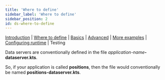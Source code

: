```yaml
---
title: 'Where to define'
sidebar_label: 'Where to define'
sidebar_position: 2
id: ds-where-to-define
---
```


[Introduction](/creating-applications/defining-your-application/user-interface/data-servers/data-servers/) | [Where to define](/creating-applications/defining-your-application/user-interface/data-servers/ds-where-to-define/) | [Basics](/creating-applications/defining-your-application/user-interface/data-servers/ds-technical-details/) |  [Advanced](/creating-applications/defining-your-application/user-interface/data-servers/ds-advanced-technical-details/) | [More examples](/creating-applications/defining-your-application/user-interface/data-servers/ds-more-examples/) | [Configuring runtime](/creating-applications/defining-your-application/user-interface/data-servers/ds-configure-runtime/) | Testing

Data servers are conventionally defined in the file _application-name_**-dataserver.kts**. 

So, if your application is called **positions**, then the file would conventionally be named **positions-dataserver.kts**.

